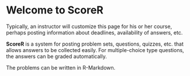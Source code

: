 Welcome to ScoreR
=======================

Typically, an instructor will customize this page for his or her course, perhaps posting information about deadlines, availability of answers, etc.

**ScoreR** is a system for posting problem sets, questions, quizzes, etc. that allows answers to be collected easily.  For multiple-choice type questions, the answers can be graded automatically.

The problems can be written in R-Markdown.  

